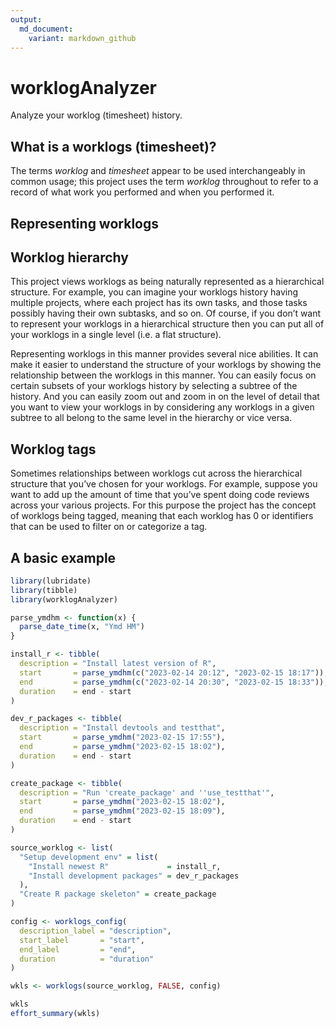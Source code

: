 ```yaml
---
output:
  md_document:
    variant: markdown_github
---
```


# worklogAnalyzer

Analyze your worklog (timesheet) history.


## What is a worklogs (timesheet)?

The terms _worklog_ and _timesheet_ appear to be used interchangeably in common usage;
this project uses the term _worklog_ throughout to refer to a record of what work you performed and when you performed it.


## Representing worklogs

## Worklog hierarchy

This project views worklogs as being naturally represented as a hierarchical structure.
For example, you can imagine your worklogs history having multiple projects,
where each project has its own tasks, and those tasks possibly having their own subtasks, and so on.
Of course, if you don't want to represent your worklogs in a hierarchical structure then you can put all of your worklogs in a single level (i.e. a flat structure). 

Representing worklogs in this manner provides several nice abilities.
It can make it easier to understand the structure of your worklogs by showing the relationship between the worklogs in this manner.
You can easily focus on certain subsets of your worklogs history by selecting a subtree of the history.
And you can easily zoom out and zoom in on the level of detail that you want to view your worklogs in by considering any worklogs in a given subtree to all belong to the same level in the hierarchy or vice versa.


## Worklog tags

Sometimes relationships between worklogs cut across the hierarchical structure that you've chosen for your worklogs.
For example, suppose you want to add up the amount of time that you've spent doing code reviews across your various projects.
For this purpose the project has the concept of worklogs being tagged,
meaning that each worklog has 0 or identifiers that can be used to filter on or categorize a tag.


## A basic example

```r
library(lubridate)
library(tibble)
library(worklogAnalyzer)

parse_ymdhm <- function(x) {
  parse_date_time(x, "Ymd HM")
}

install_r <- tibble(
  description = "Install latest version of R",
  start       = parse_ymdhm(c("2023-02-14 20:12", "2023-02-15 18:17")),
  end         = parse_ymdhm(c("2023-02-14 20:30", "2023-02-15 18:33")),
  duration    = end - start 
)

dev_r_packages <- tibble(
  description = "Install devtools and testthat",
  start       = parse_ymdhm("2023-02-15 17:55"),
  end         = parse_ymdhm("2023-02-15 18:02"),
  duration    = end - start 
)

create_package <- tibble(
  description = "Run 'create_package' and ''use_testthat'",
  start       = parse_ymdhm("2023-02-15 18:02"),
  end         = parse_ymdhm("2023-02-15 18:09"),
  duration    = end - start 
)

source_worklog <- list(
  "Setup development env" = list(
    "Install newest R"             = install_r,
    "Install development packages" = dev_r_packages
  ),
  "Create R package skeleton" = create_package
)

config <- worklogs_config(
  description_label = "description",
  start_label       = "start",
  end_label         = "end",
  duration          = "duration"
)

wkls <- worklogs(source_worklog, FALSE, config)

wkls
effort_summary(wkls)
```
